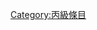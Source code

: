 {{catmore1|[[Wikipedia:概率与统计专题|Wikipedia:概率与统计专题]]}}
{{Articles by Quality|topic=概率与统计|project=概率与统计|format=toc}}
{{Wikipedia category}}
{{emptycat}}

[[Category:丙級條目|Category:丙級條目]]